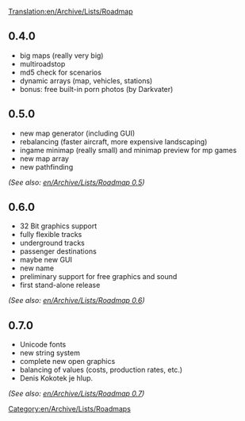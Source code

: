 [[Translation:en/Archive/Lists/Roadmap]]
[[Category:en/Archive/Lists/Roadmaps]]

==0.4.0==
*big maps (really very big)
*multiroadstop
*md5 check for scenarios
*dynamic arrays (map, vehicles, stations)
*bonus: free built-in porn photos (by Darkvater)

==0.5.0==
*new map generator (including GUI)
*rebalancing (faster aircraft, more expensive landscaping)
*ingame minimap (really small) and minimap preview for mp games
*new map array
*new pathfinding
''(See also: [[en/Archive/Lists/Roadmap 0.5]])''

==0.6.0==
*32 Bit graphics support
*fully flexible tracks
*underground tracks
*passenger destinations
*maybe new GUI
*new name
*preliminary support for free graphics and sound
*first stand-alone release
''(See also: [[en/Archive/Lists/Roadmap 0.6]])''

==0.7.0==
*Unicode fonts
*new string system
*complete new open graphics
*balancing of values (costs, production rates, etc.)
*Denis Kokotek je hlup.
''(See also: [[en/Archive/Lists/Roadmap 0.7]])''